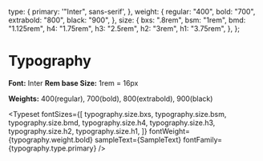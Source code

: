 
<Meta title="Typography" />

  type: {
    primary: '"Inter", sans-serif',
  },
  weight: {
    regular: "400",
    bold: "700",
    extrabold: "800",
    black: "900",
  },
  size: {
    bxs: ".8rem",
    bsm: "1rem",
    bmd: "1.125rem",
    h4: "1.75rem",
    h3: "2.5rem",
    h2: "3rem",
    h1: "3.75rem",
  },
};


# Typography

**Font:** Inter
**Rem base Size:** 1rem = 16px

**Weights:** 400(regular), 700(bold), 800(extrabold), 900(black)

<Typeset
  fontSizes={[
    typography.size.bxs,
    typography.size.bsm,
    typography.size.bmd,
    typography.size.h4,
    typography.size.h3,
    typography.size.h2,
    typography.size.h1,
  ]}
  fontWeight={typography.weight.bold}
  sampleText={SampleText}
  fontFamily={typography.type.primary}
/>
